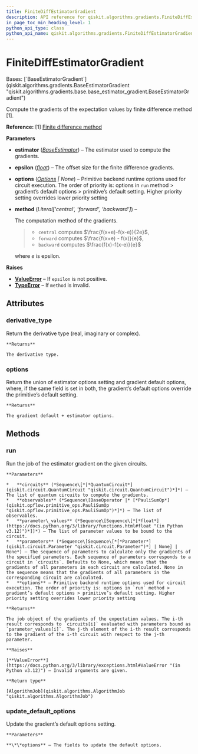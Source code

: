 ```yaml
---
title: FiniteDiffEstimatorGradient
description: API reference for qiskit.algorithms.gradients.FiniteDiffEstimatorGradient
in_page_toc_min_heading_level: 1
python_api_type: class
python_api_name: qiskit.algorithms.gradients.FiniteDiffEstimatorGradient
---
```


# FiniteDiffEstimatorGradient

<Class id="qiskit.algorithms.gradients.FiniteDiffEstimatorGradient" isDedicatedPage={true} github="https://github.com/qiskit/qiskit/tree/stable/0.46/qiskit/algorithms/gradients/finite_diff/finite_diff_estimator_gradient.py" signature="qiskit.algorithms.gradients.FiniteDiffEstimatorGradient(estimator, epsilon, options=None, *, method='central')">
  Bases: [`BaseEstimatorGradient`](qiskit.algorithms.gradients.BaseEstimatorGradient "qiskit.algorithms.gradients.base.base_estimator_gradient.BaseEstimatorGradient")

  Compute the gradients of the expectation values by finite difference method \[1].

  **Reference:** \[1] [Finite difference method](https://en.wikipedia.org/wiki/Finite_difference_method)

  **Parameters**

  *   **estimator** ([*BaseEstimator*](qiskit.primitives.BaseEstimator "qiskit.primitives.BaseEstimator")) – The estimator used to compute the gradients.

  *   **epsilon** ([*float*](https://docs.python.org/3/library/functions.html#float "(in Python v3.12)")) – The offset size for the finite difference gradients.

  *   **options** ([*Options*](qiskit.providers.Options "qiskit.providers.Options") *| None*) – Primitive backend runtime options used for circuit execution. The order of priority is: options in `run` method > gradient’s default options > primitive’s default setting. Higher priority setting overrides lower priority setting

  *   **method** (*Literal\['central', 'forward', 'backward']*) –

      The computation method of the gradients.

      > *   `central` computes $\frac{f(x+e)-f(x-e)}{2e}$,
      > *   `forward` computes $\frac{f(x+e) - f(x)}{e}$,
      > *   `backward` computes $\frac{f(x)-f(x-e)}{e}$

      where $e$ is epsilon.

  **Raises**

  *   [**ValueError**](https://docs.python.org/3/library/exceptions.html#ValueError "(in Python v3.12)") – If `epsilon` is not positive.
  *   [**TypeError**](https://docs.python.org/3/library/exceptions.html#TypeError "(in Python v3.12)") – If `method` is invalid.

  ## Attributes

  ### derivative\_type

  <Attribute id="qiskit.algorithms.gradients.FiniteDiffEstimatorGradient.derivative_type">
    Return the derivative type (real, imaginary or complex).

    **Returns**

    The derivative type.
  </Attribute>

  ### options

  <Attribute id="qiskit.algorithms.gradients.FiniteDiffEstimatorGradient.options">
    Return the union of estimator options setting and gradient default options, where, if the same field is set in both, the gradient’s default options override the primitive’s default setting.

    **Returns**

    The gradient default + estimator options.
  </Attribute>

  ## Methods

  ### run

  <Function id="qiskit.algorithms.gradients.FiniteDiffEstimatorGradient.run" signature="run(circuits, observables, parameter_values, parameters=None, **options)">
    Run the job of the estimator gradient on the given circuits.

    **Parameters**

    *   **circuits** (*Sequence\[*[*QuantumCircuit*](qiskit.circuit.QuantumCircuit "qiskit.circuit.QuantumCircuit")*]*) – The list of quantum circuits to compute the gradients.
    *   **observables** (*Sequence\[BaseOperator |* [*PauliSumOp*](qiskit.opflow.primitive_ops.PauliSumOp "qiskit.opflow.primitive_ops.PauliSumOp")*]*) – The list of observables.
    *   **parameter\_values** (*Sequence\[Sequence\[*[*float*](https://docs.python.org/3/library/functions.html#float "(in Python v3.12)")*]]*) – The list of parameter values to be bound to the circuit.
    *   **parameters** (*Sequence\[Sequence\[*[*Parameter*](qiskit.circuit.Parameter "qiskit.circuit.Parameter")*] | None] | None*) – The sequence of parameters to calculate only the gradients of the specified parameters. Each sequence of parameters corresponds to a circuit in `circuits`. Defaults to None, which means that the gradients of all parameters in each circuit are calculated. None in the sequence means that the gradients of all parameters in the corresponding circuit are calculated.
    *   **options** – Primitive backend runtime options used for circuit execution. The order of priority is: options in `run` method > gradient’s default options > primitive’s default setting. Higher priority setting overrides lower priority setting

    **Returns**

    The job object of the gradients of the expectation values. The i-th result corresponds to `circuits[i]` evaluated with parameters bound as `parameter_values[i]`. The j-th element of the i-th result corresponds to the gradient of the i-th circuit with respect to the j-th parameter.

    **Raises**

    [**ValueError**](https://docs.python.org/3/library/exceptions.html#ValueError "(in Python v3.12)") – Invalid arguments are given.

    **Return type**

    [AlgorithmJob](qiskit.algorithms.AlgorithmJob "qiskit.algorithms.AlgorithmJob")
  </Function>

  ### update\_default\_options

  <Function id="qiskit.algorithms.gradients.FiniteDiffEstimatorGradient.update_default_options" signature="update_default_options(**options)">
    Update the gradient’s default options setting.

    **Parameters**

    **\*\*options** – The fields to update the default options.
  </Function>
</Class>

